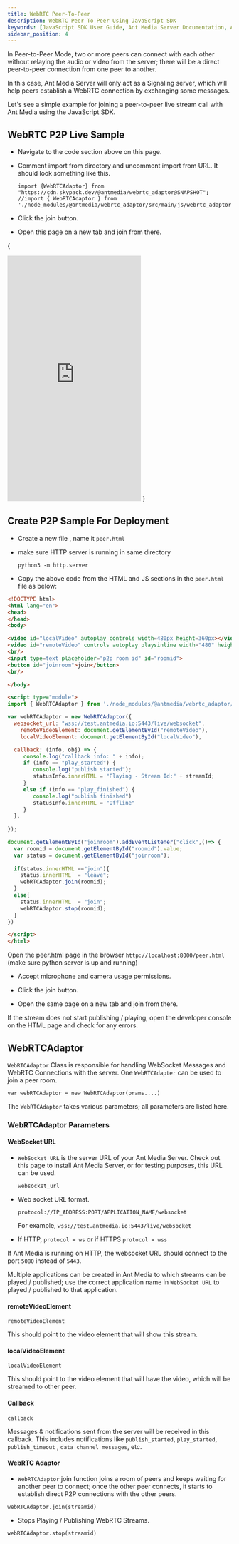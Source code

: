 ```yaml
---
title: WebRTC Peer-To-Peer
description: WebRTC Peer To Peer Using JavaScript SDK 
keywords: [JavaScript SDK User Guide, Ant Media Server Documentation, Ant Media Server Tutorials]
sidebar_position: 4
---
```


In Peer-to-Peer Mode, two or more peers can connect with each other without relaying the audio or video from the server; there will be a direct peer-to-peer connection from one peer to another. 

In this case, Ant Media Server will only act as a Signaling server, which will help peers establish a WebRTC connection by exchanging some messages.

Let's see a simple example for joining a peer-to-peer live stream call with Ant Media using the JavaScript SDK.

## WebRTC P2P Live Sample

- Navigate to the code section above on this page.

- Comment import from directory and uncomment import from URL. It should look something like this.

  ```
  import {WebRTCAdaptor} from "https://cdn.skypack.dev/@antmedia/webrtc_adaptor@SNAPSHOT";
  //import { WebRTCAdaptor } from './node_modules/@antmedia/webrtc_adaptor/src/main/js/webrtc_adaptor.js';
  ```

- Click the join button.

- Open this page on a new tab and join from there. 

{
<iframe height="550" style={{ width: '100%' }} scrolling="no" title="Untitled" src="https://codepen.io/USAMAWIZARD/embed/azoMqdq?default-tab=js&editable=true" frameborder="no" loading="lazy" allowtransparency="true" allowfullscreen="true">
  See the Pen <a href="https://codepen.io/USAMAWIZARD/pen/azoMqdq">
  Untitled</a> by USAMA (<a href="https://codepen.io/USAMAWIZARD">@USAMAWIZARD</a>)
  on <a href="https://codepen.io">CodePen</a>.
</iframe>
}

## Create P2P Sample For Deployment

- Create a new file , name it `peer.html`

- make sure HTTP server is running in same directory

  ```
  python3 -m http.server
  ```

- Copy the above code from the HTML and JS sections in the `peer.html` file as below:

```html
<!DOCTYPE html>
<html lang="en">
<head>
</head>
<body>

<video id="localVideo" autoplay controls width=480px height=360px></video>
<video id="remoteVideo" controls autoplay playsinline width="480" height="360"></video>
<br/>
<input type=text placeholder="p2p room id" id="roomid">
<button id="joinroom">join</button>
<br/>

</body>

<script type="module">
import { WebRTCAdaptor } from './node_modules/@antmedia/webrtc_adaptor/src/main/js/webrtc_adaptor.js';

var webRTCAdaptor = new WebRTCAdaptor({
  websocket_url: "wss://test.antmedia.io:5443/live/websocket",
	remoteVideoElement: document.getElementById("remoteVideo"),
 	localVideoElement: document.getElementById("localVideo"),

  callback: (info, obj) => {
     console.log("callback info: " + info);
     if (info == "play_started") {
        console.log("publish started");
        statusInfo.innerHTML = "Playing - Stream Id:" + streamId; 
     }
     else if (info == "play_finished") {
        console.log("publish finished")
        statusInfo.innerHTML = "Offline"
     }
  },
  
});

document.getElementById("joinroom").addEventListener("click",()=> {
  var roomid = document.getElementById("roomid").value;
  var status = document.getElementById("joinroom");
  
  if(status.innerHTML =="join"){
    status.innerHTML  = "leave";
    webRTCAdaptor.join(roomid);
  }
  else{
    status.innerHTML  = "join";
    webRTCAdaptor.stop(roomid);
  }
})

</script>
</html>
```

Open the peer.html page in the browser `http://localhost:8000/peer.html`  (make sure python server is up and running)

- Accept microphone and camera usage permissions.

- Click the join button.

- Open the same page on a new tab and join from there. 

If the stream does not start publishing / playing, open the developer console on the HTML page and check for any errors.

## WebRTCAdaptor

`WebRTCAdaptor` Class is responsible for handling WebSocket Messages and WebRTC Connections with the server.
One `WebRTCAdapter` can be used to join a peer room.

```
var webRTCAdaptor = new WebRTCAdaptor(prams....)
```

The `WebRTCAdaptor` takes various parameters; all parameters are listed here. 

### WebRTCAdaptor Parameters


#### WebSocket URL

- `WebSocket URL` is the server URL of your Ant Media Server. Check out this page to install Ant Media Server, or for testing purposes, this URL can be used. 

  ```
  websocket_url
  ```

- Web socket URL format.

  ```
  protocol://IP_ADDRESS:PORT/APPLICATION_NAME/websocket
  ```

    For example, `wss://test.antmedia.io:5443/live/websocket`

- If HTTP,  `protocol = ws` or if HTTPS `protocol = wss`

If Ant Media is running on HTTP, the websocket URL should connect to the port `5080` instead of `5443`.

Multiple applications can be created in Ant Media to which streams can be played / published; use the correct application name in `WebSocket URL` to played / published to that application.

#### remoteVideoElement

```
remoteVideoElement
```

This should point to the video element that will show this stream.

#### localVideoElement

```
localVideoElement
```

This should point to the video element that will have the video, which will be streamed to other peer.

#### Callback

```
callback
```

Messages & notifications sent from the server will be received in this callback. This includes notifications like `publish_started`, `play_started`, `publish_timeout` , `data channel messages`, etc.

#### WebRTC Adaptor

- `WebRTCAdaptor` join function joins a room of peers and keeps waiting for another peer to connect; once the other peer connects, it starts to establish direct P2P connections with the other peers.

```
webRTCAdaptor.join(streamid)
```

- Stops Playing / Publishing WebRTC Streams.

```
webRTCAdaptor.stop(streamid)
```
